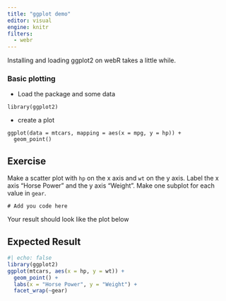 ```yaml
---
title: "ggplot demo"
editor: visual
engine: knitr
filters:
  - webr
---
```


<html>
<script type="module">

import('https://webr.r-wasm.org/latest/webr.mjs').then(
    async ({ WebR }) => {
        globalThis.webR = new WebR({
            SW_URL: "/"
        });
        //globalThis.webR = new WebR();
        await globalThis.webR.init();
        globalThis.webRCodeShelter = await new globalThis.webR.Shelter();
        await globalThis.webR.installPackages(['ggplot2'])
  }
);

</script>
</html>

::: {.callout-warning}
Installing and loading ggplot2 on webR takes a little while.
:::

### Basic plotting

* Load the package and some data

```webr
library(ggplot2)
```

* create a plot 

```webr
ggplot(data = mtcars, mapping = aes(x = mpg, y = hp)) +
  geom_point()
```


::: {.callout-note}
## Exercise

Make a scatter plot with `hp` on the x axis and `wt` on the y axis. Label the x axis "Horse Power" and the y axis “Weight”.
Make one subplot for each value in `gear`.

```webr
# Add you code here
```

Your result should look like the plot below
:::

::: {.callout-tip collapse="true"}
## Expected Result

```r
#| echo: false
library(ggplot2)
ggplot(mtcars, aes(x = hp, y = wt)) +
  geom_point() +
  labs(x = "Horse Power", y = "Weight") +
  facet_wrap(~gear)
```
:::
